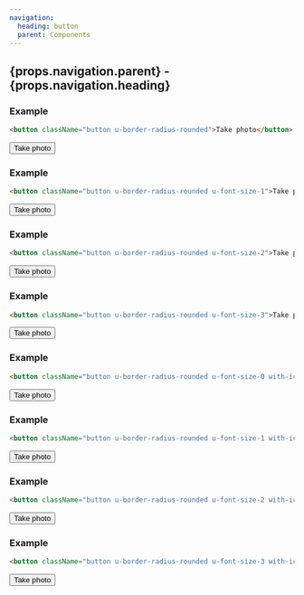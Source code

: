```yaml
---
navigation:
  heading: button
  parent: Components
---
```


## {props.navigation.parent} - {props.navigation.heading}
### Example
```html
<button className="button u-border-radius-rounded">Take photo</button>
```
<button className="button u-border-radius-rounded">Take photo</button>

### Example
```html
<button className="button u-border-radius-rounded u-font-size-1">Take photo</button>
```
<button className="button u-border-radius-rounded u-font-size-1">Take photo</button>

### Example
```html
<button className="button u-border-radius-rounded u-font-size-2">Take photo</button>
```
<button className="button u-border-radius-rounded u-font-size-2">Take photo</button>

### Example
```html
<button className="button u-border-radius-rounded u-font-size-3">Take photo</button>
```
<button className="button u-border-radius-rounded u-font-size-3">Take photo</button>

### Example
```html
<button className="button u-border-radius-rounded u-font-size-0 with-icon"><Icon icon="camera" />Take photo</button>
```
<button className="button u-border-radius-rounded u-font-size-0 with-icon"><Icon icon="camera" />Take photo</button>

### Example
```html
<button className="button u-border-radius-rounded u-font-size-1 with-icon"><Icon icon="camera" />Take photo</button>
```
<button className="button u-border-radius-rounded u-font-size-1 with-icon"><Icon icon="camera" />Take photo</button>

### Example
```html
<button className="button u-border-radius-rounded u-font-size-2 with-icon"><Icon icon="camera" />Take photo</button>
```
<button className="button u-border-radius-rounded u-font-size-2 with-icon"><Icon icon="camera" />Take photo</button>

### Example
```html
<button className="button u-border-radius-rounded u-font-size-3 with-icon"><Icon icon="camera" />Take photo</button>
```
<button className="button u-border-radius-rounded u-font-size-3 with-icon"><Icon icon="camera" />Take photo</button>
